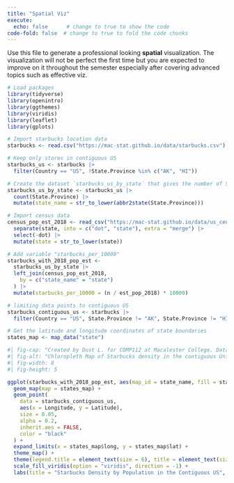 ```yaml
---
title: "Spatial Viz"
execute: 
  echo: false      # change to true to show the code
code-fold: false  # change to true to fold the code chunks
---
```


Use this file to generate a professional looking **spatial** visualization.  The visualization will not be perfect the first time but you are expected to improve on it throughout the semester especially after covering advanced topics such as effective viz.

```r
# Load packages
library(tidyverse)
library(openintro)
library(ggthemes)
library(viridis)
library(leaflet)
library(gplots)
```

```r
# Import starbucks location data
starbucks <- read.csv("https://mac-stat.github.io/data/starbucks.csv")

# Keep only stores in contiguous US
starbucks_us <- starbucks |>
  filter(Country == "US", !State.Province %in% c("AK", "HI"))

# Create the dataset `starbucks_us_by_state` that gives the number of Starbucks in each state. 
starbucks_us_by_state <- starbucks_us |>
  count(State.Province) |>
  mutate(state_name = str_to_lower(abbr2state(State.Province)))

# Import census data
census_pop_est_2018 <- read_csv("https://mac-stat.github.io/data/us_census_2018_state_pop_est.csv") |>
  separate(state, into = c("dot", "state"), extra = "merge") |>
  select(-dot) |>
  mutate(state = str_to_lower(state))

# Add variable "starbucks_per_10000"
starbucks_with_2018_pop_est <-
  starbucks_us_by_state |>
  left_join(census_pop_est_2018,
    by = c("state_name" = "state")
  ) |>
  mutate(starbucks_per_10000 = (n / est_pop_2018) * 10000)

# limiting data points to contiguous US
starbucks_contiguous_us <- starbucks |>
  filter(Country == "US", State.Province != "AK", State.Province != "HI")

# Get the latitude and longitude coordinates of state boundaries
states_map <- map_data("state")
```

```r
#| fig-cap: "Created by Dust L. for COMP112 at Macalester College. Data from [GitHub](https://mac-stat.github.io/data/starbucks.csv)."
#| fig-alt: "Chloropleth Map of Starbucks density in the contiguous United States, per 10,000 people. Starbucks locations are marked with black points on the map."
#| fig-width: 8
#| fig-height: 5

ggplot(starbucks_with_2018_pop_est, aes(map_id = state_name, fill = starbucks_per_10000)) +
  geom_map(map = states_map) +
  geom_point(
    data = starbucks_contiguous_us,
    aes(x = Longitude, y = Latitude),
    size = 0.05,
    alpha = 0.2,
    inherit.aes = FALSE,
    color = "black"
  ) +
  expand_limits(x = states_map$long, y = states_map$lat) +
  theme_map() +
  theme(legend.title = element_text(size = 6), title = element_text(size = 14)) + 
  scale_fill_viridis(option = "viridis", direction = -1) +
  labs(title = "Starbucks Density by Population in the Contiguous US", fill = "Starbucks per 10,000 people")
```
